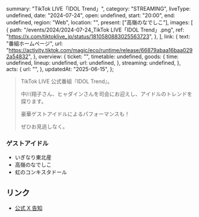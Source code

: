   summary: "TikTok LIVE「IDOL Trend」",
  category: "STREAMING",
  liveType: undefined,
  date: "2024-07-24",
  open: undefined,
  start: "20:00",
  end: undefined,
  region: "Web",
  location: "",
  present: ["高嶺のなでしこ"],
  images: [
    {
      path: "/events/2024/2024-07-24_TikTok LIVE「IDOL Trend」.png",
      ref: "https://x.com/tiktoklive_jp/status/1810580883025563723",
    },
  ],
  link: {
    text: "番組ホームページ",
    url: "https://activity.tiktok.com/magic/eco/runtime/release/66879abaa16baa0292a54832",
  },
  overview: {
    ticket: "",
    timetable: undefined,
    goods: {
      time: undefined,
      lineup: undefined,
      url: undefined,
    },
    streaming: undefined,
  },
  acts: {
    url: "",
  },
  updatedAt: "2025-06-15",
};

> TikTok LIVE 公式番組『IDOL Trend』。
>
> 中川翔子さん、ヒャダインさんを司会にお迎えし、アイドルのトレンドを探ります。
>
> 豪華ゲストアイドルによるパフォーマンスも！
>
> ぜひお見逃しなく。

### ゲストアイドル

- いぎなり東北産
- 高嶺のなでしこ
- 虹のコンキスタドール

## リンク

- [公式 X 告知](https://x.com/takanenofficial/status/1810607414976348655)
